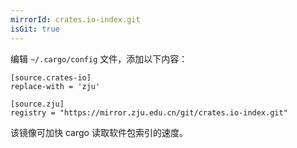 ```yaml
---
mirrorId: crates.io-index.git
isGit: true
---
```


编辑 `~/.cargo/config` 文件，添加以下内容：

```
[source.crates-io]
replace-with = 'zju'

[source.zju]
registry = "https://mirror.zju.edu.cn/git/crates.io-index.git"
```

该镜像可加快 cargo 读取软件包索引的速度。
